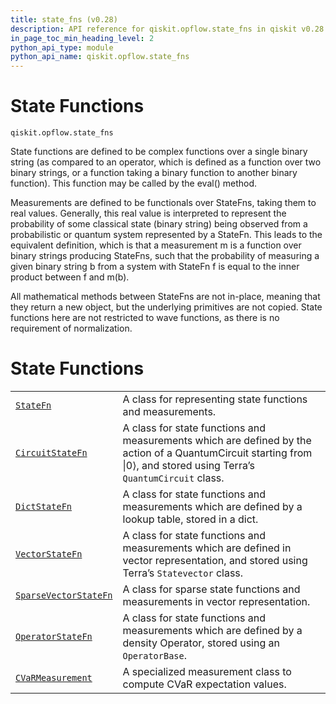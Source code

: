 ```yaml
---
title: state_fns (v0.28)
description: API reference for qiskit.opflow.state_fns in qiskit v0.28
in_page_toc_min_heading_level: 2
python_api_type: module
python_api_name: qiskit.opflow.state_fns
---
```


<span id="module-qiskit.opflow.state_fns" />

<span id="qiskit-opflow-state-fns" />

<span id="state-functions-qiskit-opflow-state-fns" />

# State Functions

`qiskit.opflow.state_fns`

State functions are defined to be complex functions over a single binary string (as compared to an operator, which is defined as a function over two binary strings, or a function taking a binary function to another binary function). This function may be called by the eval() method.

Measurements are defined to be functionals over StateFns, taking them to real values. Generally, this real value is interpreted to represent the probability of some classical state (binary string) being observed from a probabilistic or quantum system represented by a StateFn. This leads to the equivalent definition, which is that a measurement m is a function over binary strings producing StateFns, such that the probability of measuring a given binary string b from a system with StateFn f is equal to the inner product between f and m(b).

<Admonition title="Note" type="note">
  All mathematical methods between StateFns are not in-place, meaning that they return a new object, but the underlying primitives are not copied.
</Admonition>

<Admonition title="Note" type="note">
  State functions here are not restricted to wave functions, as there is no requirement of normalization.
</Admonition>

# State Functions

|                                                                                                                    |                                                                                                                                                                       |
| ------------------------------------------------------------------------------------------------------------------ | --------------------------------------------------------------------------------------------------------------------------------------------------------------------- |
| [`StateFn`](qiskit.opflow.state_fns.StateFn "qiskit.opflow.state_fns.StateFn")                                     | A class for representing state functions and measurements.                                                                                                            |
| [`CircuitStateFn`](qiskit.opflow.state_fns.CircuitStateFn "qiskit.opflow.state_fns.CircuitStateFn")                | A class for state functions and measurements which are defined by the action of a QuantumCircuit starting from \|0⟩, and stored using Terra’s `QuantumCircuit` class. |
| [`DictStateFn`](qiskit.opflow.state_fns.DictStateFn "qiskit.opflow.state_fns.DictStateFn")                         | A class for state functions and measurements which are defined by a lookup table, stored in a dict.                                                                   |
| [`VectorStateFn`](qiskit.opflow.state_fns.VectorStateFn "qiskit.opflow.state_fns.VectorStateFn")                   | A class for state functions and measurements which are defined in vector representation, and stored using Terra’s `Statevector` class.                                |
| [`SparseVectorStateFn`](qiskit.opflow.state_fns.SparseVectorStateFn "qiskit.opflow.state_fns.SparseVectorStateFn") | A class for sparse state functions and measurements in vector representation.                                                                                         |
| [`OperatorStateFn`](qiskit.opflow.state_fns.OperatorStateFn "qiskit.opflow.state_fns.OperatorStateFn")             | A class for state functions and measurements which are defined by a density Operator, stored using an `OperatorBase`.                                                 |
| [`CVaRMeasurement`](qiskit.opflow.state_fns.CVaRMeasurement "qiskit.opflow.state_fns.CVaRMeasurement")             | A specialized measurement class to compute CVaR expectation values.                                                                                                   |

